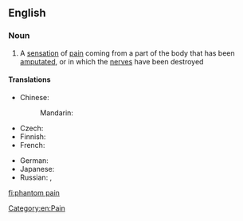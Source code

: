 ==English==

===Noun===
{{wikipedia}}
{{en-noun|sg=[[phantom]] [[pain]]}}

# A [[sensation]] of [[pain]] coming from a part of the body that has been [[amputate]]d, or in which the [[nerve]]s have been destroyed

====Translations====
{{trans-top|sensation of pain coming from a part of the body that has been amputated}}
* Chinese:
*: Mandarin: {{t|zh|幻肢痛|tr=huànzhītòng|sc=Hani}}
* Czech: {{t-|cs|fantomová bolest|f}}
* Finnish: {{t+|fi|aavekipu}}
* French: {{t-|fr|douleur fantôme|f}}
{{trans-mid}}
* German: {{t-|de|Phantomschmerz|m}}
* Japanese: {{t-|ja|幻肢痛|tr=げんしつう, genshitsū|sc=Jpan}}
* Russian: {{t-|ru|фантомная боль|f|tr=fantómnaja bolʹ|sc=Cyrl}}, {{t-|ru|призрачная боль|f|tr=prízračnaja bolʹ|sc=Cyrl}}
{{trans-bottom}}

[[Category:en:Pain]]

[[fi:phantom pain]]
